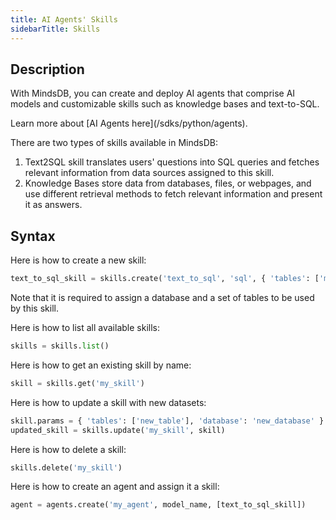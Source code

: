 ```yaml
---
title: AI Agents' Skills
sidebarTitle: Skills
---
```


## Description

With MindsDB, you can create and deploy AI agents that comprise AI models and customizable skills such as knowledge bases and text-to-SQL.

<Tip>
Learn more about [AI Agents here](/sdks/python/agents).
</Tip>

There are two types of skills available in MindsDB:

1. Text2SQL skill translates users' questions into SQL queries and fetches relevant information from data sources assigned to this skill.
2. Knowledge Bases store data from databases, files, or webpages, and use different retrieval methods to fetch relevant information and present it as answers.

## Syntax

Here is how to create a new skill:

```python
text_to_sql_skill = skills.create('text_to_sql', 'sql', { 'tables': ['my_table'], 'database': 'my_database' })
```

<Note>
Note that it is required to assign a database and a set of tables to be used by this skill.
</Note>

Here is how to list all available skills:

```python
skills = skills.list()
```

Here is how to get an existing skill by name:

```python
skill = skills.get('my_skill')
```

Here is how to update a skill with new datasets:

```python
skill.params = { 'tables': ['new_table'], 'database': 'new_database' }
updated_skill = skills.update('my_skill', skill)
```

Here is how to delete a skill:

```python
skills.delete('my_skill')
```

Here is how to create an agent and assign it a skill:

```python
agent = agents.create('my_agent', model_name, [text_to_sql_skill])
```
